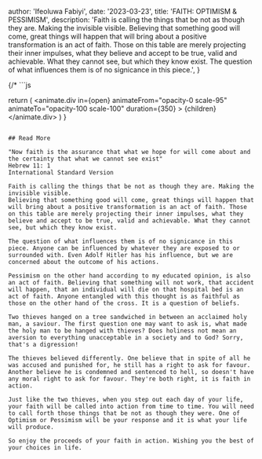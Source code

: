 
  author: 'Ifeoluwa Fabiyi',
  date: '2023-03-23',
  title: 'FAITH: OPTIMISM & PESSIMISM',
  description:
    'Faith is calling the things that be not as though they are. Making the invisible visible. Believing that something good will come, great things will happen that will bring about a positive transformation is an act of faith. Those on this table are merely projecting their inner impulses, what they believe and accept to be true, valid and achievable. What they cannot see, but which they know exist. The question of what influences them is of no signicance in this piece.',
}



{/* ```js

  return (
    <animate.div
      in={open}
      animateFrom="opacity-0 scale-95"
      animateTo="opacity-100 scale-100"
      duration={350}
    >
      {children}
    </animate.div>
  )
}
``` */}

## Read More

"Now faith is the assurance that what we hope for will come about and the certainty that what we cannot see exist"
Hebrew 11: 1
International Standard Version

Faith is calling the things that be not as though they are. Making the invisible visible. 
Believing that something good will come, great things will happen that will bring about a positive transformation is an act of faith. Those on this table are merely projecting their inner impulses, what they believe and accept to be true, valid and achievable. What they cannot see, but which they know exist.

The question of what influences them is of no signicance in this piece. Anyone can be influenced by whatever they are exposed to or surrounded with. Even Adolf Hitler has his influence, but we are concerned about the outcome of his actions.

Pessimism on the other hand according to my educated opinion, is also an act of faith. Believing that something will not work, that accident will happen, that an individual will die on that hospital bed is an act of faith. Anyone entangled with this thought is as faithful as those on the other hand of the cross. It is a question of beliefs. 

Two thieves hanged on a tree sandwiched in between an acclaimed holy man, a saviour. The first question one may want to ask is, what made the holy man to be hanged with thieves? Does holiness not mean an aversion to everything unacceptable in a society and to God? Sorry, that's a digression! 

The thieves believed differently. One believe that in spite of all he was accused and punished for, he still has a right to ask for favour. Another believe he is condemned and sentenced to hell, so doesn't have any moral right to ask for favour. They're both right, it is faith in action.

Just like the two thieves, when you step out each day of your life, your faith will be called into action from time to time. You will need to call forth those things that be not as though they were. One of Optimism or Pessimism will be your response and it is what your life will produce.

So enjoy the proceeds of your faith in action. Wishing you the best of your choices in life.
